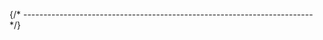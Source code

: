 


{/* ------------------------------------------------------------------------ */}

<AutomaticInstallQuickTest
  appName="GNU realpath"
  appLcName="realpath"
  programName="grealpath"
  branding="realpath (GNU coreutils) "
/>
